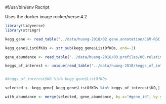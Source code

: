#!/usr/bin/env Rscript

Uses the docker image rocker/verse:4.2

```{r load packages needed}

library(tidyverse)
library(stringr)

kegg_gene <- read_table("../data/huang-2018/02.gene.annotation/CGM-RGC.KEGG.gene.stat")

kegg_gene$ListOfKOs <- str_sub(kegg_gene$ListOfKOs, end=-2)

gene_abundance <- read_table("../data/huang-2018/03.profiles/00.relative.gene.abundance/CGM-RGC.gene.relative.abundance.tsv")

keggs_of_interest <- unique(read_table("../data/huang-2018/keggs_of_interest.tsv"))


#keggs_of_interest$KO %in% kegg_gene$ListOfKOs

selected <- kegg_gene[ kegg_gene$ListOfKOs %in% keggs_of_interest$KO,]

with_abundance <- merge(selected, gene_abundance, by.x="#gene_id", by.y="#",all.x=TRUE, all.y=TRUE)
```